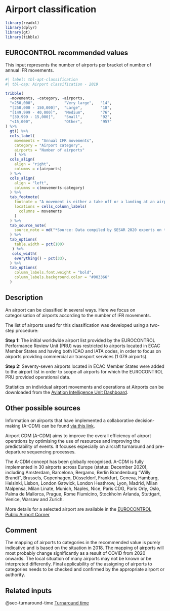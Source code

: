 # Airport classification {#sec-airport-classification}

```r
library(readxl)
library(dplyr)
library(gt)
library(tibble)
```

## EUROCONTROL recommended values

This input represents the number of airports per bracket of number of annual IFR movements.

```r
#| label: tbl-apt-classification
#| tbl-cap: Airport classification - 2019

tribble(
  ~movements, ~category, ~airports,
  ">250,000",             "Very large",   "14",
  "[250,000 - 150,000]",  "Large",        "18",
  "[149,999 - 40,000]",   "Medium",       "76",
  "[39,999 - 15,000]",    "Small",        "92",
  "<15,000",              "Other",        "957"
) %>% 
  gt() %>%
  cols_label(
    movements = "Annual IFR movements",
    category = "Airport category",
    airports = "Number of airports"
    ) %>% 
  cols_align(
    align = "right",
    columns = c(airports)
  ) %>% 
  cols_align(
    align = "left",
    columns = c(movements:category)
  ) %>% 
  tab_footnote(
    footnote = "A movement is either a take off or a landing at an airport",
    locations = cells_column_labels(
      columns = movements
    )
  ) %>% 
  tab_source_note(
    source_note = md("*Source: Data compiled by SESAR 2020 experts on the basis of data provided by the EUROCONTROL Performance Review Unit (PRU), ECAC States*")
  ) %>% 
  tab_options(
    table.width = pct(100)
   ) %>% 
   cols_width(
    everything() ~ pct(33),
  ) %>% 
  tab_options(
    column_labels.font.weight = "bold",
    column_labels.background.color = "#003366"
  )
```

## Description

An airport can be classified in several ways. Here we focus on categorisation of
airports according to the number of IFR movements.

The list of airports used for this classification was developed using a two-step 
procedure: 

**Step 1:** The initial worldwide airport list provided by the EUROCONTROL 
Performance Review Unit (PRU) was restricted to airports located in ECAC Member 
States and having both ICAO and IATA codes, in order to focus on airports providing 
commercial air transport services (1 079 airports). 

**Step 2:** Seventy-seven airports located in ECAC Member States were added to
the airport list in order to scope all airports for which the EUROCONTROL PRU
provided operational data.

:::{.callout-note}
Statistics on individual airport movements and operations at Airports can be 
downloaded from the [Aviation Intelligence Unit Dashboard](https://ansperformance.eu/data/).
:::

## Other possible sources

Information on airports that have implemented a collaborative decision-making (A-CDM) 
can be found [via this link](https://www.eurocontrol.int/concept/airport-collaborative-decision-making). 

Airport CDM (A-CDM) aims to improve the overall efficiency of airport operations
by optimising the use of resources and improving the predictability of events. 
It focuses especially on aircraft turnaround and pre-departure sequencing processes.

The A-CDM concept has been globally recognised. A-CDM is fully implemented in 30 
airports across Europe (status: December 2020), including Amsterdam, Barcelona,
Bergamo, Berlin Brandenburg "Willy Brandt", Brussels, Copenhagen, Düsseldorf, 
Frankfurt, Geneva, Hamburg, Helsinki, Lisbon, London Gatwick, London Heathrow, 
Lyon, Madrid, Milan Malpensa, Milan Linate, Munich, Naples, Nice, Paris CDG, 
Paris Orly, Oslo, Palma de Mallorca, Prague, Rome Fiumicino, Stockholm Arlanda, 
Stuttgart, Venice, Warsaw and Zurich.

More details for a selected airport are available in the [EUROCONTROL Public Airport Corner](https://www.eurocontrol.int/tool/airport-corner)

## Comment

The mapping of airports to categories in the recommended value is purely indicative
and is based on the situation in 2018. The mapping of airports will most probably 
change significantly as a result of COVID from 2020 onwards. The local situation
of many airports may not be known or be interpreted differently. Final applicability 
of the assigning of airports to categories needs to be checked and confirmed by 
the appropriate airport or authority.

## Related inputs

@sec-turnaround-time [Turnaround time](#sec-turnaround-time)



